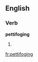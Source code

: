 ==English==

===Verb===
'''pettifoging'''

# {{present participle of|[[pettifog]]}}

[[fr:pettifoging]]